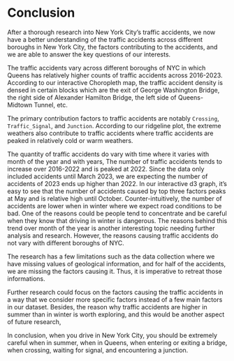# Conclusion

After a thorough research into New York City's traffic accidents, we now have a better understanding of the traffic accidents across different boroughs in New York City, the factors contributing to the accidents, and we are able to answer the key questions of our interests.

The traffic accidents vary across different boroughs of NYC in which Queens has relatively higher counts of traffic accidents across 2016-2023. According to our interactive Choropleth map, the traffic accident density is densed in certain blocks which are the exit of George Washington Bridge, the right side of Alexander Hamilton Bridge, the left side of Queens-Midtown Tunnel, etc.

The primary contribution factors to traffic accidents are notably `Crossing`, `Traffic_Signal`, and `Junction`. According to our ridgeline plot, the extreme weathers also contribute to traffic accidents where traffic accidents are peaked in relatively cold or warm weathers.

The quantity of traffic accidents do vary with time where it varies with month of the year and with years, The number of traffic accidents tends to increase over 2016-2022 and is peaked at 2022. Since the data only included accidents until March 2023, we are expecting the number of accidents of 2023 ends up higher than 2022. In our interactive d3 graph, it's easy to see that the number of accidents caused by top three factors peaks at May and is relative high until October. Counter-intuitively, the number of accidents are lower when in winter where we expect road conditions to be bad. One of the reasons could be people tend to concentrate and be careful when they know that driving in winter is dangerous. The reasons behind this trend over month of the year is another interesting topic needing further analysis and research. However, the reasons causing traffic accidents do not vary with different boroughs of NYC.

The research has a few limitations such as the data collection where we have missing values of geological information, and for half of the accidents, we are missing the factors causing it. Thus, it is imperative to retreat those informations.

Further research could focus on the factors causing the traffic accidents in a way that we consider more specific factors instead of a few main factors in our dataset. Besides, the reason why traffic accidents are higher in summer than in winter is worth exploring, and this would be another aspect of future research,

In conclusion, when you drive in New York City, you should be extremely careful when in summer, when in Queens, when entering or exiting a bridge, when crossing, waiting for signal, and encountering a junction.



